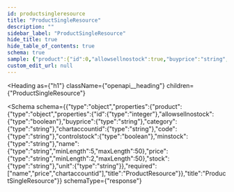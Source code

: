 ```yaml
---
id: productsingleresource
title: "ProductSingleResource"
description: ""
sidebar_label: "ProductSingleResource"
hide_title: true
hide_table_of_contents: true
schema: true
sample: {"product":{"id":0,"allowsellnostock":true,"buyprice":"string","category":"string","chartaccountid":"string","code":"string","controlstock":true,"minstock":"string","name":"string","price":"string","stock":"string","unit":"string"}}
custom_edit_url: null
---
```



<Heading
  as={"h1"}
  className={"openapi__heading"}
  children={"ProductSingleResource"}
>
</Heading>





<Schema
  schema={{"type":"object","properties":{"product":{"type":"object","properties":{"id":{"type":"integer"},"allowsellnostock":{"type":"boolean"},"buyprice":{"type":"string"},"category":{"type":"string"},"chartaccountid":{"type":"string"},"code":{"type":"string"},"controlstock":{"type":"boolean"},"minstock":{"type":"string"},"name":{"type":"string","minLength":5,"maxLength":50},"price":{"type":"string","minLength":2,"maxLength":50},"stock":{"type":"string"},"unit":{"type":"string"}},"required":["name","price","chartaccountid"],"title":"ProductResource"}},"title":"ProductSingleResource"}}
  schemaType={"response"}
>
  
</Schema>
            